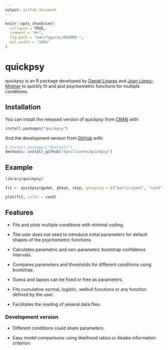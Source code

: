 ```yaml
---
output: github_document
---
```


<!-- README.md is generated from README.Rmd. Please edit that file -->

```r
knitr::opts_chunk$set(
  collapse = TRUE,
  comment = "#>",
  fig.path = "man/figures/README-",
  out.width = "100%"
)
```

# quickpsy

<!-- badges: start -->
<!-- badges: end -->

quickpsy is an R package developed by [Daniel Linares](http://www.dlinares.org) and [Joan López-Moliner](http://www.ub.edu/viscagroup/joan/) to quickly fit and plot psychometric functions for multiple conditions. 

## Installation

You can install the released version of quickpsy from [CRAN](https://CRAN.R-project.org) with:

``` r
install.packages("quickpsy")
```

And the development version from [GitHub](https://github.com/) with:

``` r
# install.packages("devtools")
devtools::install_github("danilinares/quickpsy")
```
## Example

```r
library(quickpsy)

fit <- quickpsy(qpdat, phase, resp, grouping = c("participant", "cond"))

plot(fit, color = cond)
```

## Features

- Fits and plots multiple conditions with minimal coding. 
  
- The user does not need to introduce initial parameters for default shapes of the psychometric functions.
  
- Calculates parametric and non-parametric bootstrap confidence intervals. 

- Compares parameters and thresholds for different conditions using bootstrap.
  
- Guess and lapses can be fixed or free as parameters. 
 
- Fits cumulative normal, logistic, weibull functions or any function defined by the user. 
  
- Facilitates the reading of several data files.

### Development version

- Different conditions could share parameters. 

- Easy model comparisons using likelihood ratios or Akaike information criterion. 


